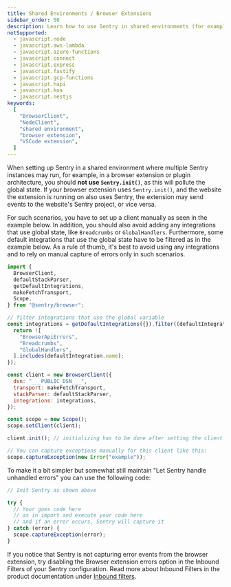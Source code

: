 ```yaml
---
title: Shared Environments / Browser Extensions
sidebar_order: 50
description: Learn how to use Sentry in shared environments (for example in browser extensions or VSCode extensions).
notSupported:
  - javascript.node
  - javascript.aws-lambda
  - javascript.azure-functions
  - javascript.connect
  - javascript.express
  - javascript.fastify
  - javascript.gcp-functions
  - javascript.hapi
  - javascript.koa
  - javascript.nestjs
keywords:
  [
    "BrowserClient",
    "NodeClient",
    "shared environment",
    "browser extension",
    "VSCode extension",
  ]
---
```


When setting up Sentry in a shared environment where multiple Sentry instances may run, for example, in a browser extension or plugin architecture, you should **not use `Sentry.init()`**, as this will pollute the global state. If your browser extension uses `Sentry.init()`, and the website the extension is running on also uses Sentry, the extension may send events to the website's Sentry project, or vice versa.

For such scenarios, you have to set up a client manually as seen in the example below.
In addition, you should also avoid adding any integrations that use global state, like `Breadcrumbs` or `GlobalHandlers`. Furthermore, some default integrations that use the global state have to be filtered as in the example below.
As a rule of thumb, it's best to avoid using any integrations and to rely on manual capture of errors only in such scenarios.

<SignInNote />

```javascript
import {
  BrowserClient,
  defaultStackParser,
  getDefaultIntegrations,
  makeFetchTransport,
  Scope,
} from "@sentry/browser";

// filter integrations that use the global variable
const integrations = getDefaultIntegrations({}).filter((defaultIntegration) => {
  return ![
    "BrowserApiErrors",
    "Breadcrumbs",
    "GlobalHandlers",
  ].includes(defaultIntegration.name);
});

const client = new BrowserClient({
  dsn: "___PUBLIC_DSN___",
  transport: makeFetchTransport,
  stackParser: defaultStackParser,
  integrations: integrations,
});

const scope = new Scope();
scope.setClient(client);

client.init(); // initializing has to be done after setting the client on the scope

// You can capture exceptions manually for this client like this:
scope.captureException(new Error("example"));
```

To make it a bit simpler but somewhat still maintain "Let Sentry handle unhandled errors" you can use the following code:

```javascript
// Init Sentry as shown above

try {
  // Your goes code here
  // as in import and execute your code here
  // and if an error occurs, Sentry will capture it
} catch (error) {
  scope.captureException(error);
}
```

If you notice that Sentry is not capturing error events from the browser extension,
try disabling the Browser extension errors option in the Inbound Filters of your Sentry configuration.
Read more about Inbound Filters in the product documentation under [Inbound filters](/concepts/data-management/filtering/#inbound-data-filters).
